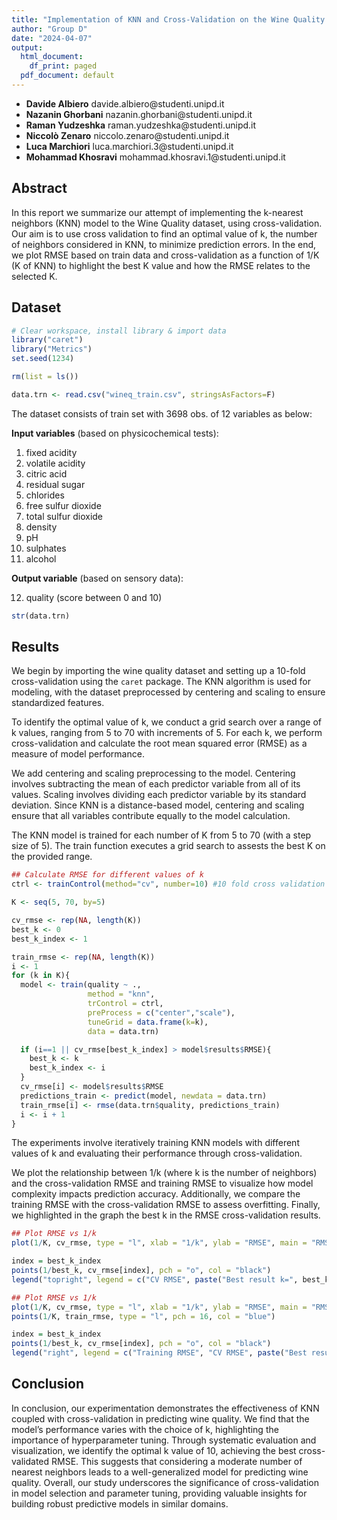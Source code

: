 ```yaml
---
title: "Implementation of KNN and Cross-Validation on the Wine Quality dataset"
author: "Group D"
date: "2024-04-07"
output:
  html_document:
    df_print: paged
  pdf_document: default
---
```


-   **Davide Albiero** davide.albiero@studenti.unipd.it
-   **Nazanin Ghorbani** nazanin.ghorbani@studenti.unipd.it
-   **Raman Yudzeshka** raman.yudzeshka@studenti.unipd.it
-   **Niccolò Zenaro** niccolo.zenaro@studenti.unipd.it
-   **Luca Marchiori** luca.marchiori.3@studenti.unipd.it
-   **Mohammad Khosravi** mohammad.khosravi.1@studenti.unipd.it

## Abstract

In this report we summarize our attempt of implementing the k-nearest neighbors (KNN) model to the Wine Quality dataset, using cross-validation. Our aim is to use cross validation to find an optimal value of k, the number of neighbors considered in KNN, to minimize prediction errors. In the end, we plot RMSE based on train data and cross-validation as a function of 1/K (K of KNN) to highlight the best K value and how the RMSE relates to the selected K.

## Dataset

```r
# Clear workspace, install library & import data
library("caret")
library("Metrics")
set.seed(1234)

rm(list = ls())

data.trn <- read.csv("wineq_train.csv", stringsAsFactors=F)
```

The dataset consists of train set with 3698 obs. of 12 variables as below:

**Input variables** (based on physicochemical tests):

1.  fixed acidity
2.  volatile acidity
3.  citric acid
4.  residual sugar
5.  chlorides
6.  free sulfur dioxide
7.  total sulfur dioxide
8.  density
9.  pH
10. sulphates
11. alcohol

**Output variable** (based on sensory data):

12. quality (score between 0 and 10)

```r
str(data.trn)
```

## Results
We begin by importing the wine quality dataset and setting up a 10-fold cross-validation using the `caret` package.
The KNN algorithm is used for modeling, with the dataset preprocessed by centering and scaling to ensure standardized features.

To identify the optimal value of k, we conduct a grid search over a range of k values, ranging from 5 to 70 with increments of 5.
For each k, we perform cross-validation and calculate the root mean squared error (RMSE) as a measure of model performance.

We add centering and scaling preprocessing to the model. Centering involves subtracting the mean of each predictor variable from all of its values. Scaling involves dividing each predictor variable by its standard deviation. Since KNN is a distance-based model, centering and scaling ensure that all variables contribute equally to the model calculation.

The KNN model is trained for each number of K from 5 to 70 (with a step size of 5). The train function executes a grid search to assests the best K on the provided range.

```r
## Calculate RMSE for different values of k
ctrl <- trainControl(method="cv", number=10) #10 fold cross validation

K <- seq(5, 70, by=5)

cv_rmse <- rep(NA, length(K))
best_k <- 0
best_k_index <- 1

train_rmse <- rep(NA, length(K))
i <- 1
for (k in K){
  model <- train(quality ~ .,
                 method = "knn",
                 trControl = ctrl,
                 preProcess = c("center","scale"),
                 tuneGrid = data.frame(k=k),
                 data = data.trn)

  if (i==1 || cv_rmse[best_k_index] > model$results$RMSE){
    best_k <- k
    best_k_index <- i
  }
  cv_rmse[i] <- model$results$RMSE
  predictions_train <- predict(model, newdata = data.trn)
  train_rmse[i] <- rmse(data.trn$quality, predictions_train)
  i <- i + 1
}
```

The experiments involve iteratively training KNN models with different values of k and evaluating their performance through cross-validation.

We plot the relationship between 1/k (where k is the number of neighbors) and the cross-validation RMSE and training RMSE to visualize how model complexity impacts prediction accuracy.
Additionally, we compare the training RMSE with the cross-validation RMSE to assess overfitting.
Finally, we highlighted in the graph the best k in the RMSE cross-validation results.

```r
## Plot RMSE vs 1/k
plot(1/K, cv_rmse, type = "l", xlab = "1/k", ylab = "RMSE", main = "RMSE vs 1/k", col="red", ylim=c(0.71,0.73))

index = best_k_index
points(1/best_k, cv_rmse[index], pch = "o", col = "black")
legend("topright", legend = c("CV RMSE", paste("Best result k=", best_k)), col = c("red", "black"), pch = 16)
```


```r
## Plot RMSE vs 1/k
plot(1/K, cv_rmse, type = "l", xlab = "1/k", ylab = "RMSE", main = "RMSE vs 1/k", col="red", ylim=c(0.56,0.73))
points(1/K, train_rmse, type = "l", pch = 16, col = "blue")

index = best_k_index
points(1/best_k, cv_rmse[index], pch = "o", col = "black")
legend("right", legend = c("Training RMSE", "CV RMSE", paste("Best result k=", best_k)), col = c("blue", "red", "black"), pch = 16)
```

## Conclusion
In conclusion, our experimentation demonstrates the effectiveness of KNN coupled with cross-validation in predicting wine quality.
We find that the model's performance varies with the choice of k, highlighting the importance of hyperparameter tuning. Through systematic evaluation and visualization, we identify the optimal k value of 10, achieving the best cross-validated RMSE.
This suggests that considering a moderate number of nearest neighbors leads to a well-generalized model for predicting wine quality.
Overall, our study underscores the significance of cross-validation in model selection and parameter tuning, providing valuable insights for building robust predictive models in similar domains.